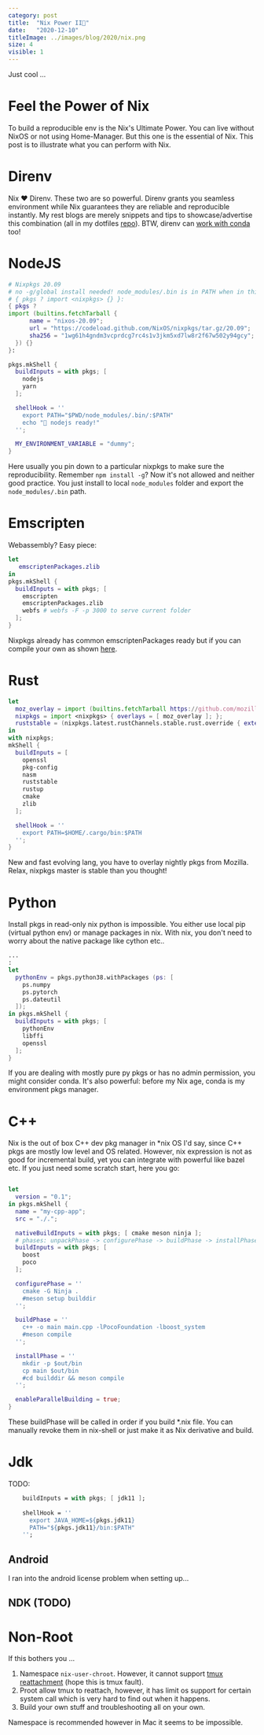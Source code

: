 ```yaml
---
category: post
title:  "Nix Power II🚧"
date:   "2020-12-10"
titleImage: ../images/blog/2020/nix.png
size: 4
visible: 1
---
```


Just cool ...

# Feel the Power of Nix
To build a reproducible env is the Nix's Ultimate Power. You can live without NixOS or not using Home-Manager. But this one is the essential of Nix. This post is to illustrate what you can perform with Nix.

# Direnv
Nix ❤ Direnv. These two are so powerful. Direnv grants you seamless environment while Nix guarantees they are reliable and reproducible instantly. My rest blogs are merely snippets and tips to showcase/advertise this combination (all in my dotfiles [repo](https://github.com/daizeng1984/dotfiles/tree/master/direnv)). BTW, direnv can [work with conda](https://github.com/daizeng1984/dotfiles/blob/master/direnv/.direnvrc) too!

# NodeJS

```nix
# Nixpkgs 20.09
# no -g/global install needed! node_modules/.bin is in PATH when in this folder
# { pkgs ? import <nixpkgs> {} }:
{ pkgs ? 
import (builtins.fetchTarball {
      name = "nixos-20.09";
      url = "https://codeload.github.com/NixOS/nixpkgs/tar.gz/20.09";
      sha256 = "1wg61h4gndm3vcprdcg7rc4s1v3jkm5xd7lw8r2f67w502y94gcy";
  }) {}
}:

pkgs.mkShell {
  buildInputs = with pkgs; [
    nodejs
    yarn
  ];

  shellHook = ''
    export PATH="$PWD/node_modules/.bin/:$PATH"
    echo "🚀 nodejs ready!"
  '';

  MY_ENVIRONMENT_VARIABLE = "dummy";
}
```
Here usually you pin down to a particular nixpkgs to make sure the reproducibility. Remember `npm install -g`? Now it's not allowed and neither good practice. You just install to local `node_modules` folder and export the `node_modules/.bin` path.

# Emscripten
Webassembly? Easy piece:

```nix
let
   emscriptenPackages.zlib
in 
pkgs.mkShell {
  buildInputs = with pkgs; [
    emscripten
    emscriptenPackages.zlib
    webfs # webfs -F -p 3000 to serve current folder
  ];
}
```

Nixpkgs already has common emscriptenPackages ready but if you can compile your own as shown [here](https://github.com/NixOS/nixpkgs/blob/master/doc/languages-frameworks/emscripten.section.md#user-content-usage-2-pkgsbuildemscriptenpackage).

# Rust

```nix
let
  moz_overlay = import (builtins.fetchTarball https://github.com/mozilla/nixpkgs-mozilla/archive/master.tar.gz);
  nixpkgs = import <nixpkgs> { overlays = [ moz_overlay ]; };
  ruststable = (nixpkgs.latest.rustChannels.stable.rust.override { extensions = [ "rust-src" "clippy-preview" "rls-preview" "rust-analysis" "rustfmt-preview" ];});
in
with nixpkgs;
mkShell {
  buildInputs = [ 
    openssl 
    pkg-config
    nasm
    ruststable
    rustup
    cmake
    zlib 
  ];

  shellHook = ''
    export PATH=$HOME/.cargo/bin:$PATH
  '';
}
```
New and fast evolving lang, you have to overlay nightly pkgs from Mozilla. Relax, nixpkgs master is stable than you thought!

# Python
Install pkgs in read-only nix python is impossible. You either use local pip (virtual python env) or manage packages in nix. With nix, you don't need to worry about the native package like cython etc..
```nix
...
:
let
  pythonEnv = pkgs.python38.withPackages (ps: [
    ps.numpy
    ps.pytorch
    ps.dateutil
  ]);
in pkgs.mkShell {
  buildInputs = with pkgs; [
    pythonEnv
    libffi
    openssl
  ];
}
```

If you are dealing with mostly pure py pkgs or has no admin permission, you might consider conda. It's also powerful: before my Nix age, conda is my environment pkgs manager.

# C++
Nix is the out of box C++ dev pkg manager in *nix OS I'd say, since C++ pkgs are mostly low level and OS related. However, nix expression is not as good for incremental build, yet you can integrate with powerful like bazel etc. If you just need some scratch start, here you go:

```nix

let
  version = "0.1";
in pkgs.mkShell {
  name = "my-cpp-app";
  src = "./.";

  nativeBuildInputs = with pkgs; [ cmake meson ninja ];
  # phases: unpackPhase -> configurePhase -> buildPhase -> installPhase
  buildInputs = with pkgs; [ 
    boost
    poco
  ];

  configurePhase = ''
    cmake -G Ninja .
    #meson setup builddir
  '';

  buildPhase = ''
    c++ -o main main.cpp -lPocoFoundation -lboost_system
    #meson compile
  '';

  installPhase = ''
    mkdir -p $out/bin
    cp main $out/bin
    #cd builddir && meson compile
  '';

  enableParallelBuilding = true;
}
```
These buildPhase will be called in order if you build *.nix file. You can manually revoke them in nix-shell or just make it as Nix derivative and build.


# Jdk
TODO:
```nix
    buildInputs = with pkgs; [ jdk11 ];
    
    shellHook = ''
      export JAVA_HOME=${pkgs.jdk11}
      PATH="${pkgs.jdk11}/bin:$PATH"
    '';
```
## Android
I ran into the android license problem when setting up...
## NDK (TODO)

# Non-Root
If this bothers you ...

1. Namespace `nix-user-chroot`. However, it cannot support [tmux reattachment](TODO) (hope this is tmux fault).
2. Proot allow tmux to reattach, however, it has limit os support for certain system call which is very hard to find out when it happens. 
3. Build your own stuff and troubleshooting all on your own.

Namespace is recommended however in Mac it seems to be impossible.
